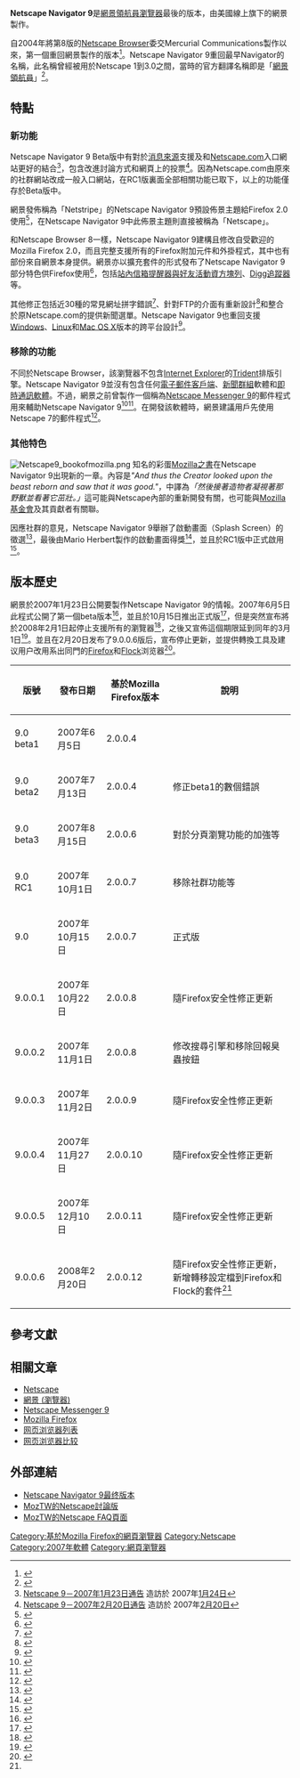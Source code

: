 {{noteTA
|G1=IT
|1=zh-cn:布景主题; zh-tw:佈景主題;
}}
{{Infobox Software
| name = Netscape Navigator 9
| logo = [[File:Netscape9logo.png|64px]]
| screenshot = [[File:Netscape9.png|300px]]
| caption = 於[[Windows_7|Windows 7]]上執行Netscape Navigator 9瀏覽[[維基百科|維基百科]]首頁
| author =
| developer = [[網景通訊|網景通訊]]<br>[[美國線上|美國線上]]
| released = {{Start date and age|2007|10|15}}
| frequently_updated = yes<!--發布版本更新？請不要編輯本頁，只須點按版本號碼！-->
| programming language = [[C++|C++]]
| operating system = [[跨平台|跨平台]]
| platform =
| language = [[英語|英語]]
| status = 2008年3月1日起停產
| genre = [[網頁瀏覽器|網頁瀏覽器]]
| license = [[專有軟體|專有]]
| website =
}}
'''Netscape Navigator 9'''是[[網景領航員|網景領航員]][[瀏覽器|瀏覽器]]最後的版本，由美國線上旗下的網景製作。

自2004年將第8版的[[Netscape_Browser|Netscape Browser]]委交Mercurial Communications製作以來，第一個重回網景製作的版本<ref>{{Cite web |url=http://www.mozillazine.org/talkback.html?article=20397 |title=Netscape Announces Cross-Platform Netscape 9 to be Developed In-House |date=2007-02-04 |publisher=mozillaZine |accessdate=2007-07-05 |archive-date=2014-11-17 |archive-url=https://web.archive.org/web/20141117171508/http://www.mozillazine.org/talkback.html?article=20397 |dead-url=no }}</ref>。Netscape Navigator 9重回最早Navigator的名稱，此名稱曾經被用於Netscape 1到3.0之間，當時的官方翻譯名稱即是「[[網景領航員|網景領航員]]」<ref>{{Cite web |url=http://community.netscape.com/n/pfx/forum.aspx?tsn=1&nav=messages&webtag=ws-nscpbrowser&tid=8124 |title=Flight of the Navigator |date=2007-05-01 |publisher=Netscape Community |deadurl=yes |archiveurl=https://web.archive.org/web/20090110055633/http://community.netscape.com/n/pfx/forum.aspx?tsn=1&nav=messages&webtag=ws-nscpbrowser&tid=8124 |archivedate=2009-01-10 |accessdate=2007-07-05 }}</ref>。

== 特點 ==
=== 新功能 ===
Netscape Navigator 9 Beta版中有對於[[消息來源|消息來源]]支援及和[[網景#Netscape.com網站|Netscape.com]]入口網站更好的結合<ref>[https://web.archive.org/web/20071015194947/http://community.netscape.com/n/pfx/forum.aspx?tsn=1&nav=messages&webtag=ws-nscpbrowser&tid=6418 Netscape 9－2007年1月23日通告] 造訪於 2007年[[1月24日|1月24日]]</ref>，包含改進討論方式和網頁上的投票<ref>[https://web.archive.org/web/20071015195013/http://community.netscape.com/n/pfx/forum.aspx?tsn=1&nav=messages&webtag=ws-nscpbrowser&tid=6926 Netscape 9－2007年2月20日通告] 造訪於 2007年[[2月20日|2月20日]]</ref>。因為Netscape.com由原來的社群網站改成一般入口網站，在RC1版裏面全部相關功能已取下，以上的功能僅存於Beta版中。

網景發佈稱為「Netstripe」的Netscape Navigator 9預設佈景主題給Firefox 2.0使用<ref>{{Cite web |url=http://blog.netscape.com/2007/04/10/netstripe-netscape-9s-theme-for-firefox/ |title=Netstripe: Netscape 9's Theme for Firefox |date=2007-04-10 |publisher=Netscape Blog |deadurl=yes |archiveurl=https://web.archive.org/web/20070504182721/http://blog.netscape.com/2007/04/10/netstripe-netscape-9s-theme-for-firefox/ |archivedate=2007-05-04 |accessdate=2015-08-22 }}</ref>，在Netscape Navigator 9中此佈景主題則直接被稱為「Netscape」。

和Netscape Browser 8一樣，Netscape Navigator 9建構且修改自受歡迎的Mozilla Firefox 2.0，而且完整支援所有的Firefox附加元件和外掛程式，其中也有部份來自網景本身提供。網景亦以擴充套件的形式發布了Netscape Navigator 9部分特色供Firefox使用<ref>{{Cite web |url=http://community.netscape.com/n/pfx/forum.aspx?tsn=1&nav=messages&webtag=ws-nscpbrowser&tid=6558 |title=Netscape 9 Tuesday Announcement 06-Feb |date=2007-02-06 |publisher=Netscape Community |deadurl=yes |archiveurl=https://web.archive.org/web/20071015194957/http://community.netscape.com/n/pfx/forum.aspx?tsn=1&nav=messages&webtag=ws-nscpbrowser&tid=6558 |archivedate=2007-10-15 |accessdate=2007-07-05 }}</ref>，包括[https://web.archive.org/web/20070106101125/http://blog.netscape.com/2006/12/06/browser-extensions/ 站內信箱提醒器與好友活動資方塊列]、[https://web.archive.org/web/20070824131612/http://blog.netscape.com/2006/12/08/the-netscape-digg-tracker/ Digg追蹤器]等。

其他修正包括近30種的常見網址拼字錯誤<ref>{{Cite web |url=http://community.netscape.com/n/pfx/forum.aspx?tsn=1&nav=messages&webtag=ws-nscpbrowser&tid=6677 |title=Tuesday Announcement 13-Feb-2007 |date=2007-02-13 |publisher=Netscape Community |deadurl=yes |archiveurl=https://web.archive.org/web/20090112183341/http://community.netscape.com/n/pfx/forum.aspx?tsn=1&nav=messages&webtag=ws-nscpbrowser&tid=6677 |archivedate=2009-01-12 |accessdate=2007-07-05 }}</ref>、針對FTP的介面有重新設計<ref>{{Cite web |url=http://community.netscape.com/n/pfx/forum.aspx?tsn=1&nav=messages&webtag=ws-nscpbrowser&tid=7187 |title=Tuesday 6-March Announcement |date=2007-03-06 |publisher=Netscape Community |deadurl=yes |archiveurl=https://web.archive.org/web/20090112183346/http://community.netscape.com/n/pfx/forum.aspx?tsn=1&nav=messages&webtag=ws-nscpbrowser&tid=7187 |archivedate=2009-01-12 |accessdate=2007-07-05 }}</ref>和整合於原Netscape.com的提供新聞選單。Netscape Navigator 9也重回支援[[Windows|Windows]]、[[Linux|Linux]]和[[Mac_OS_X|Mac OS X]]版本的跨平台設計<ref>{{Cite web |url=http://community.netscape.com/n/pfx/forum.aspx?tsn=1&nav=messages&webtag=ws-nscpbrowser&tid=6459 |title=Netscape 9 Tuesday Announcement 30-Jan |date=2007-01-30 |publisher=Netscape Community |deadurl=yes |archiveurl=https://web.archive.org/web/20080528233740/http://community.netscape.com/n/pfx/forum.aspx?tsn=1&nav=messages&webtag=ws-nscpbrowser&tid=6459 |archivedate=2008-05-28 |accessdate=2007-07-05 }}</ref>。

=== 移除的功能 ===
不同於Netscape Browser，該瀏覽器不包含[[Internet_Explorer|Internet Explorer]]的[[Trident_(排版引擎)|Trident]]排版引擎。Netscape Navigator 9並沒有包含任何[[電子郵件客戶端|電子郵件客戶端]]、[[新聞群組|新聞群組]]軟體和[[即時通訊軟體|即時通訊軟體]]。不過，網景之前曾製作一個稱為[[Netscape_Messenger_9|Netscape Messenger 9]]的郵件程式用來輔助Netscape Navigator 9<ref>{{Cite web |url=http://browser.netscape.com/faq |title=Browser FAQ |publisher=Netscape |deadurl=no |archiveurl=https://web.archive.org/web/20080419000641/http://browser.netscape.com/faq |archivedate=2008-04-19 |accessdate=2007-08-01 }}</ref><ref>{{Cite web |url=http://community.netscape.com/n/pfx/forum.aspx?tsn=1&nav=messages&webtag=ws-nscpbrowser&tid=8692 |title=Messenger 9.0a1 Alpha |date=2007-06-12 |publisher=Netscape Community |deadurl=yes |archiveurl=https://web.archive.org/web/20090112183357/http://community.netscape.com/n/pfx/forum.aspx?tsn=1&nav=messages&webtag=ws-nscpbrowser&tid=8692 |archivedate=2009-01-12 |accessdate=2007-08-01 }}</ref>。在開發該軟體時，網景建議用戶先使用Netscape 7的郵件程式<ref>{{Cite web |url=http://browser.netscape.com/features/ |title=Netscape Navigator Features |publisher=Netscape |deadurl=no |archiveurl=https://web.archive.org/web/20080424084159/http://browser.netscape.com/features/ |archivedate=2008-04-24 |accessdate=2015-08-22 }}</ref>。

=== 其他特色 ===
[[File:Netscape9_bookofmozilla.png|thumb]]
知名的彩蛋[[Mozilla之書#Mozilla之書，8:20|Mozilla之書]]在Netscape Navigator 9出現新的一章。內容是''"And thus the Creator looked upon the beast reborn and saw that it was good."''，中譯為''「然後接著造物者凝視著那野獸並看著它茁壯。」''這可能與Netscape內部的重新開發有關，也可能與[[Mozilla基金會|Mozilla基金會]]及其貢獻者有關聯。

因應社群的意見，Netscape Navigator 9舉辦了啟動畫面（Splash Screen）的徵選<ref>{{Cite web |url=http://blog.netscape.com/2007/09/10/navigator-splash-screen-design-contest/ |title=Navigator Splash Screen Design Contest |date=2007-09-10 |publisher=Netscape Blog |deadurl=yes |archiveurl=https://web.archive.org/web/20131016082903/http://blog.netscape.com/2007/09/10/navigator-splash-screen-design-contest/ |archivedate=2013-10-16 |access-date=2007-10-02 }}</ref>，最後由Mario Herbert製作的啟動畫面得獎<ref>{{Cite web |url=http://blog.netscape.com/2007/09/25/and-the-winner-is/ |title=And the winner is... |date=2007-09-25 |publisher=Netscape Blog |deadurl=yes |archiveurl=https://web.archive.org/web/20080307102339/http://blog.netscape.com/2007/09/25/and-the-winner-is/ |archivedate=2008-03-07 |accessdate=2007-10-02 }}</ref>，並且於RC1版中正式啟用<ref>{{Cite web |url=http://blog.netscape.com/2007/10/01/netscape-navigator-9-release-candidate-1-available/ |title=Netscape Navigator 9 Release Candidate 1 Available |date=2007-10-01 |publisher=Netscape Blog |deadurl=yes |archiveurl=https://web.archive.org/web/20121030112726/http://blog.netscape.com/2007/10/01/netscape-navigator-9-release-candidate-1-available/ |archivedate=2012-10-30 |access-date=2007-10-02 }}</ref>。

== 版本歷史 ==
網景於2007年1月23日公開要製作Netscape Navigator 9的情報。2007年6月5日此程式公開了第一個beta版本<ref>{{Cite web |url=http://community.netscape.com/n/pfx/forum.aspx?tsn=1&nav=messages&webtag=ws-nscpbrowser&tid=8525 |title=Netscape Navigator 9.0b1 Released |date=2007-06-05 |publisher=Netscape Community |deadurl=yes |archiveurl=https://web.archive.org/web/20090109131928/http://community.netscape.com/n/pfx/forum.aspx?tsn=1&nav=messages&webtag=ws-nscpbrowser&tid=8525 |archivedate=2009-01-09 |accessdate=2007-07-05 }}</ref>，並且於10月15日推出正式版<ref>{{Cite web |url=http://blog.netscape.com/2007/10/15/netscape-navigator-9-0-available/ |title=Netscape Navigator 9.0 Available |date=2007-10-15 |publisher=Netscape Blog |deadurl=yes |archiveurl=https://web.archive.org/web/20121107083112/http://blog.netscape.com/2007/10/15/netscape-navigator-9-0-available/ |archivedate=2012-11-07 |access-date=2007-11-08 }}</ref>，但是突然宣布將於2008年2月1日起停止支援所有的瀏覽器<ref>{{Cite web |url=http://blog.netscape.com/2007/12/28/end-of-support-for-netscape-web-browsers |title=End of Support for Netscape web browsers |date=2007-12-28 |publisher=Netscape Blog |deadurl=yes |archiveurl=https://web.archive.org/web/20131105144725/http://blog.netscape.com/2007/12/28/end-of-support-for-netscape-web-browsers |archivedate=2013-11-05 |access-date=2007-12-29 }}</ref>，之後又宣佈這個期限延到同年的3月1日<ref>{{Cite web |url=http://blog.netscape.com/2008/01/28/netscape-browser-support-extended-to-march-1st/ |title=Netscape Browser Support extended to March 1st |date=2008-01-28 |publisher=Netscape Blog |deadurl=yes |archiveurl=https://web.archive.org/web/20131014131031/http://blog.netscape.com/2008/01/28/netscape-browser-support-extended-to-march-1st/ |archivedate=2013-10-14 |accessdate=2008-01-31 }}</ref>。並且在2月20日发布了9.0.0.6版后，宣布停止更新，並提供轉換工具及建议用户改用系出同門的[[Firefox|Firefox]]和[[Flock|Flock]]浏览器<ref name="itnews">{{Cite news |url=http://www.itnews.com.au/News/70696%2Cnetscape-finally-put-to-the-sword.aspx |title=Netscape finally put to the sword |date=2008-02-23 |publisher=iTnews |deadurl=yes |archiveurl=https://web.archive.org/web/20081211063415/http://www.itnews.com.au/News/70696%2Cnetscape-finally-put-to-the-sword.aspx |archivedate=2008-12-11 |accessdate=2017-06-09 }}</ref>。

{| class="wikitable sortable"
|-
! 版號 !! 發布日期 !! 基於Mozilla Firefox版本 !! 說明
|-
| 9.0 beta1 || 2007年6月5日 || 2.0.0.4 || 
|-
| 9.0 beta2 || 2007年7月13日 || 2.0.0.4 || 修正beta1的數個錯誤
|-
| 9.0 beta3 || 2007年8月15日 || 2.0.0.6 || 對於分頁瀏覽功能的加強等
|-
| 9.0 RC1 || 2007年10月1日 || 2.0.0.7 || 移除社群功能等
|-
| 9.0 || 2007年10月15日 || 2.0.0.7 || 正式版
|-
| 9.0.0.1 || 2007年10月22日 || 2.0.0.8 || 隨Firefox安全性修正更新
|-
| 9.0.0.2 || 2007年11月1日 || 2.0.0.8 || 修改搜尋引擎和移除回報臭蟲按鈕
|-
| 9.0.0.3 || 2007年11月2日 || 2.0.0.9 || 隨Firefox安全性修正更新
|-
| 9.0.0.4 || 2007年11月27日 || 2.0.0.10 || 隨Firefox安全性修正更新
|-
| 9.0.0.5 || 2007年12月10日 || 2.0.0.11 || 隨Firefox安全性修正更新
|-
| 9.0.0.6|| 2008年2月20日 || 2.0.0.12 || 隨Firefox安全性修正更新，新增轉移設定檔到Firefox和Flock的套件<ref name="itnews" />
|}

== 參考文獻 ==
{{reflist|2}}

== 相關文章 ==
*[[Netscape|Netscape]]
*[[網景_(瀏覽器)|網景 (瀏覽器)]]
*[[Netscape_Messenger_9|Netscape Messenger 9]]
*[[Mozilla_Firefox|Mozilla Firefox]]
*[[网页浏览器列表|网页浏览器列表]]
*[[网页浏览器比较|网页浏览器比较]]

== 外部連結 ==
*[http://www.oldversion.com/windows/netscape/ Netscape Navigator 9最终版本]{{Wayback|url=http://www.oldversion.com/windows/netscape/ |date=20191113175757 }}
* [http://forum.moztw.org/viewforum.php?f=5 MozTW的Netscape討論版]{{Wayback|url=http://forum.moztw.org/viewforum.php?f=5 |date=20071218151930 }}
* [http://wiki.moztw.org/index.php/Netscape_FAQ MozTW的Netscape FAQ頁面]{{Wayback|url=http://wiki.moztw.org/index.php/Netscape_FAQ |date=20071015135140 }}

{{sequence
|prev= [[Netscape_Browser|Netscape Browser]]
|list= Netscape Navigator 9
|next= 停止開發<br>被[[Mozilla_Firefox|Mozilla Firefox]]取代
}}

{{Netscape}}
{{Web browser}}
{{網頁瀏覽器時間線}}

[[Category:基於Mozilla_Firefox的網頁瀏覽器|Category:基於Mozilla Firefox的網頁瀏覽器]]
[[Category:Netscape|Category:Netscape]]
[[Category:2007年軟體|Category:2007年軟體]]
[[Category:網頁瀏覽器|Category:網頁瀏覽器]]